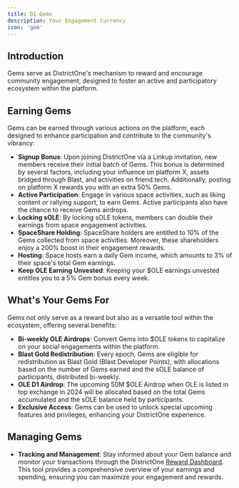 ```yaml
---
title: D1 Gems
description: Your Engagement Currency
icon: 'gem'
---
```


## Introduction

Gems serve as DistrictOne's mechanism to reward and encourage community engagement, designed to foster an active and participatory ecosystem within the platform.

## Earning Gems

Gems can be earned through various actions on the platform, each designed to enhance participation and contribute to the community's vibrancy:

- **Signup Bonus**: Upon joining DistrictOne via a Linkup invitation, new members receive their initial batch of Gems. This bonus is determined by several factors, including your influence on platform X, assets bridged through Blast, and activities on friend.tech. Additionally, posting on platform X rewards you with an extra 50% Gems.
- **Active Participation**: Engage in various space activities, such as liking content or rallying support, to earn Gems. Active participants also have the chance to receive Gems airdrops.
- **Locking sOLE**: By locking sOLE tokens, members can double their earnings from space engagement activities.
- **SpaceShare Holding**: SpaceShare holders are entitled to 10% of the Gems collected from space activities. Moreover, these shareholders enjoy a 200% boost in their engagement rewards.
- **Hosting**: Space hosts earn a daily Gem income, which amounts to 3% of their space's total Gem earnings.
- **Keep OLE Earning Unvested**: Keeping your $OLE earnings unvested entitles you to a 5% Gem bonus every week.

## What's Your Gems For

Gems not only serve as a reward but also as a versatile tool within the ecosystem, offering several benefits:

- **Bi-weekly OLE Airdrops**: Convert Gems into $OLE tokens to capitalize on your social engagements within the platform.
- **Blast Gold Redistribution**: Every epoch, Gems are eligible for redistribution as Blast Gold (Blast Developer Points), with allocations based on the number of Gems earned and the sOLE balance of participants, distributed bi-weekly.
- **OLE D1 Airdrop**: The upcoming 50M $OLE Airdrop when OLE is listed in top exchange in 2024 will be allocated based on the total Gems accumulated and the sOLE balance held by participants.
- **Exclusive Access**: Gems can be used to unlock special upcoming features and privileges, enhancing your DistrictOne experience.

## Managing Gems

- **Tracking and Management**: Stay informed about your Gem balance and monitor your transactions through the DistrictOne [Reward Dashboard](https://districtone.io/reward). This tool provides a comprehensive overview of your earnings and spending, ensuring you can maximize your engagement and rewards.


